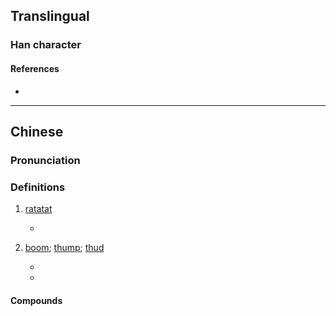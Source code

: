 {{character info}}
==Translingual==

===Han character===
{{Han char|rn=30|rad=口|as=05|sn=8|four=67033|canj=RHEY|ids=⿰口冬}}

====References====
* {{Han ref|kx=0185.211|hdz=10608.010|uh=549A|ud=21658|bh=A94E|bd=43342}}

----

==Chinese==
{{zh-forms|alt=鼕}}

===Pronunciation===
{{zh-pron
|m=dōng
|c=dung1
|cat=n
}}

===Definitions===
{{zh-hanzi}}

# {{lb|zh|onomatopoeia}} [[ratatat]] {{gloss|sound of drum, of repeated hit}}
#* {{zh-x|他 咚-咚-咚 使勁 地{de} 敲門。|He rained blows on the door.}}
# {{lb|zh|onomatopoeia}} [[boom]]; [[thump]]; [[thud]] {{gloss|sound of something falling}}
#* {{zh-x|郵差 把 郵包 '''咚''' 地{de} 一 聲 扔 在 地板 上。|The postman '''plonked''' the mail bag on the floor.}}
#* {{zh-x|他 從 樹 上 '''咚''' 地{de} 一 聲 摔 在 了 地 上。|He fell out of the tree and landed on the ground with a '''thud'''.}}

====Compounds====
{{zh-der|咕咚咕咚|叮叮咚咚|咚咚|咕咚|呆不龍咚|叮咚叮咚|撲咚咚|撲咚|醉貌咕咚|黑咕籠咚}}